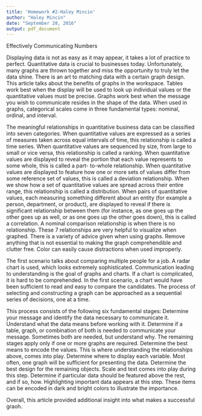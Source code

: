 ```yaml
---
title: 'Homework #2-Haley Mincin'
author: "Haley Mincin"
date: "September 28, 2016"
output: pdf_document
---
```

Effectively Communicating Numbers

Displaying data is not as easy as it may appear, it takes a lot of practice to perfect. Quantitative data is crucial to businesses today. Unfortunately, many graphs are thrown together and miss the opportunity to truly let the data shine. There is an art to matching data with a certain graph design. This article talks about the benefits of graphs in the workspace. Tables work best when the display will be used to look up individual values or the quantitative values must be precise. Graphs work best when the message you wish to communicate resides in the shape of the data. When used in graphs, categorical scales come in three fundamental types: nominal, ordinal, and interval. 

The meaningful relationships in quantitative business data can be classified into seven categories. When quantitative values are expressed as a series of measures taken across equal intervals of time, this relationship is called a time series. When quantitative values are sequenced by size, from large to small or vice versa, this relationship is called a ranking. When quantitative values are displayed to reveal the portion that each value represents to some whole, this is called a part- to-whole relationship. When quantitative values are displayed to feature how one or more sets of values differ from some reference set of values, this is called a deviation relationship. When we show how a set of quantitative values are spread across their entire range, this relationship is called a distribution. When pairs of quantitative values, each measuring something different about an entity (for example a person, department, or product), are displayed to reveal if there is significant relationship between them (for instance, as one goes up the other goes up as well, or as one goes up the other goes down), this is called a correlation. A nominal comparison relationship is when there is no relationship. These 7 relationships are very helpful to visualize when graphed. There is a variety of advice given when using graphs. Remove anything that is not essential to making the graph comprehendible and clutter free. Color can easily cause distractions when used improperly.  

The first scenario talks about comparing multiple people for a job. A radar chart is used, which looks extremely sophisticated. Communication leading to understanding is the goal of graphs and charts. If a chart is complicated, it is hard to be comprehended. In the first scenario, a chart would have been sufficient to read and easy to compare the candidates. The process of selecting and constructing a graph can be approached as a sequential series of decisions, one at a time. 

This process consists of the following six fundamental stages: 
Determine your message and identify the data necessary to communicate it. Understand what the data means before working with it. 
Determine if a table, graph, or combination of both is needed to communicate your message. Sometimes both are needed, but understand why.
The remaining stages apply only if one or more graphs are required. 
Determine the best means to encode the values. This is where understanding the relationships above, comes into play. 
Determine where to display each variable. Most often, one graph will be sufficient for presenting the data.
Determine the best design for the remaining objects. Scale and text comes into play during this step. 
Determine if particular data should be featured above the rest, and if so, how. Highlighting important data appears at this step. These items can be encoded in dark and bright colors to illustrate the importance.

Overall, this article provided additional insight into what makes a successful graoh.



